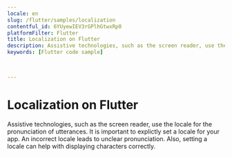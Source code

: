 ```yaml
---
locale: en
slug: /flutter/samples/localization
contentful_id: 6YUyewIEV3rGPlhGtwxRp0
platformFilter: Flutter
title: Localization on Flutter
description: Assistive technologies, such as the screen reader, use the locale for the pronunciation of utterances.
keywords: [Flutter code sample]


	
---
```


# Localization on Flutter

Assistive technologies, such as the screen reader, use the locale for the pronunciation of utterances. It is important to explictly set a locale for your app. An incorrect locale leads to unclear pronunciation. Also, setting a locale can help with displaying characters correctly.

<CodeSample id="text-localization" locale="en" platform="flutter"/>